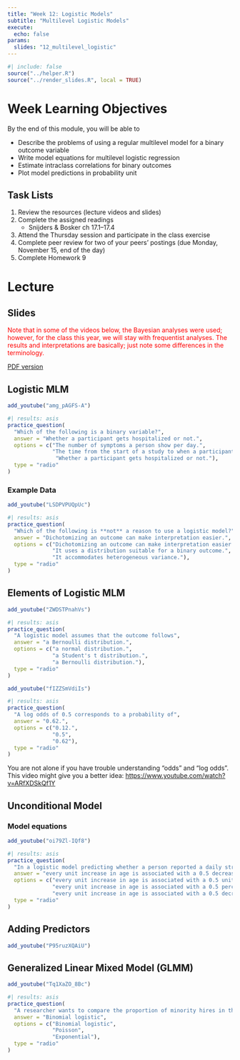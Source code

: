 ```yaml
---
title: "Week 12: Logistic Models"
subtitle: "Multilevel Logistic Models"
execute:
  echo: false
params:
  slides: "12_multilevel_logistic"
---
```


```r
#| include: false
source("../helper.R")
source("../render_slides.R", local = TRUE)
```

# Week Learning Objectives

By the end of this module, you will be able to

-   Describe the problems of using a regular multilevel model for a binary outcome variable
-   Write model equations for multilevel logistic regression
-   Estimate intraclass correlations for binary outcomes
-   Plot model predictions in probability unit

## Task Lists

1.  Review the resources (lecture videos and slides)
2.  Complete the assigned readings
    -   Snijders & Bosker ch 17.1--17.4
3.  Attend the Thursday session and participate in the class exercise
4.  Complete peer review for two of your peers' postings (due Monday, November 15, end of the day)
5.  Complete Homework 9 <!-- 6. (Optional) Read the [bonus material](#) on binomial logistic models -->

# Lecture

## Slides

[Note that in some of the videos below, the Bayesian analyses were used; however, for the class this year, we will stay with frequentist analyses. The results and interpretations are basically; just note some differences in the terminology.]{style="color:red"}

[PDF version](`r file.path("/slides", paste0(params$slides, ".pdf"))`){target="_blank"}

::: {.panel-tabset}

## Logistic MLM

```r
add_youtube("amg_pAGFS-A")
```

```r
#| results: asis
practice_question(
  "Which of the following is a binary variable?",
  answer = "Whether a participant gets hospitalized or not.", 
  options = c("The number of symptoms a person show per day.", 
              "The time from the start of a study to when a participant gets hospitalized.", 
               "Whether a participant gets hospitalized or not."), 
  type = "radio"
)
```

### Example Data

```r
add_youtube("LSDPVPUQpUc")
```

```r
#| results: asis
practice_question(
  "Which of the following is **not** a reason to use a logistic model?",
  answer = "Dichotomizing an outcome can make interpretation easier.", 
  options = c("Dichotomizing an outcome can make interpretation easier.", 
              "It uses a distribution suitable for a binary outcome.", 
              "It accommodates heterogeneous variance."), 
  type = "radio"
)
```

## Elements of Logistic MLM

```r
add_youtube("ZWDSTPnahVs")
```

```r
#| results: asis
practice_question(
  "A logistic model assumes that the outcome follows",
  answer = "a Bernoulli distribution.", 
  options = c("a normal distribution.", 
              "a Student's t distribution.", 
              "a Bernoulli distribution."), 
  type = "radio"
)
```

```r
add_youtube("fIZZSmVdiIs")
```

```r
#| results: asis
practice_question(
  "A log odds of 0.5 corresponds to a probability of",
  answer = "0.62.", 
  options = c("0.12.", 
              "0.5", 
              "0.62"), 
  type = "radio"
)
```

You are not alone if you have trouble understanding "odds" and "log odds". This video might give you a better idea: <https://www.youtube.com/watch?v=ARfXDSkQf1Y>

## Unconditional Model

### Model equations

```r
add_youtube("oi79Zl-IQf8")
```

```r
#| results: asis
practice_question(
  "In a logistic model predicting whether a person reported a daily stressor, the coefficient of age was -0.5. The interpretation is that",
  answer = "every unit increase in age is associated with a 0.5 decrease in the log odds of reporting a daily stressor.", 
  options = c("every unit increase in age is associated with a 0.5 unit decrease of a daily stressor.", 
              "every unit increase in age is associated with a 0.5 percentage point decrease of reporting a daily stressor.", 
              "every unit increase in age is associated with a 0.5 decrease in the log odds of reporting a daily stressor."), 
  type = "radio"
)
```

## Adding Predictors

```r
add_youtube("P95ruzXQAiU")
```

## Generalized Linear Mixed Model (GLMM)

```r
add_youtube("Tq1XaZO_8Bc")
```

```r
#| results: asis
practice_question(
  "A researcher wants to compare the proportion of minority hires in the past year across departments and schools. The total number of hires for each department is known. Which model is the most appropriate?",
  answer = "Binomial logistic", 
  options = c("Binomial logistic", 
              "Poisson", 
              "Exponential"), 
  type = "radio"
)
```

:::